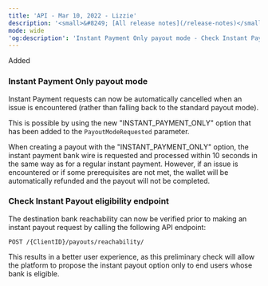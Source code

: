 ```yaml
---
title: 'API - Mar 10, 2022 - Lizzie'  
description: '<small>&#8249; [All release notes](/release-notes)</small>'  
mode: wide  
'og:description': 'Instant Payment Only payout mode - Check Instant Payout eligibility endpoint'  
---
```

  
  <div class="pill pill-green">Added</div> 
  
### Instant Payment Only payout mode  

Instant Payment requests can now be automatically cancelled when an issue is encountered (rather than falling back to the standard payout mode).  

This is possible by using the new "INSTANT_PAYMENT_ONLY" option that has been added to the `PayoutModeRequested` parameter.  

When creating a payout with the "INSTANT_PAYMENT_ONLY" option, the instant payment bank wire is requested and processed within 10 seconds in the same way as for a regular instant payment. However, if an issue is encountered or if some prerequisites are not met, the wallet will be automatically refunded and the payout will not be completed. 
  
### Check Instant Payout eligibility endpoint  

The destination bank reachability can now be verified prior to making an instant payout request by calling the following API endpoint:   

`POST /{ClientID}/payouts/reachability/`  

This results in a better user experience, as this preliminary check will allow the platform to propose the instant payout option only to end users whose bank is eligible.